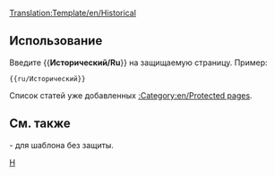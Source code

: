<noinclude>[[Translation:Template/en/Historical]]</noinclude>{{en/Ambox| type  = protected
| text  = <strong>Заметка</strong><br> Эта статья предназначена для исторических целей и следовательно защищена от дальнейших изменений.
}}<includeonly>{{{1|}}}</includeonly><noinclude>

==Использование==
Введите <nowiki>{{</nowiki>'''Исторический/Ru'''<nowiki>}}</nowiki> на защищаемую страницу. Пример:
<pre>{{ru/Исторический}}</pre>
Список статей уже добавленных [[:Category:en/Protected pages]].
==См. также==
{{en/S|en/Historic}}- для шаблона без защиты.

[[Category:en/Message boxes|H]]</noinclude>